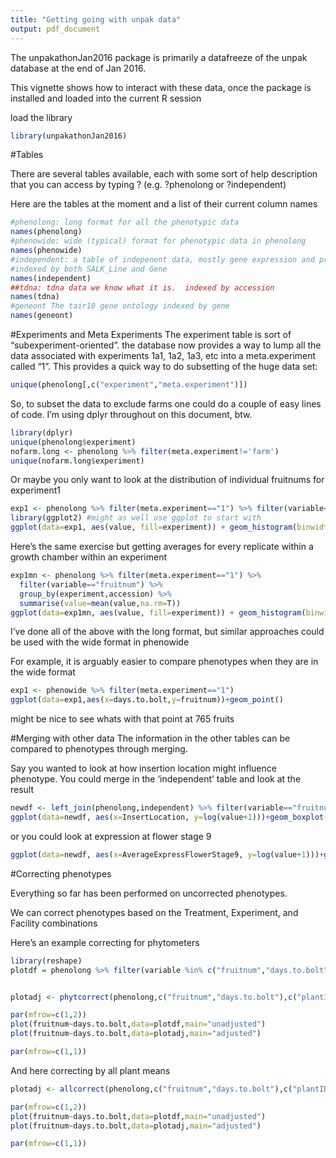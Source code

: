 ```yaml
---
title: "Getting going with unpak data"
output: pdf_document
---
```

The unpakathonJan2016 package is primarily a datafreeze of the unpak database at the end of Jan 2016.  

This vignette shows how to interact with these data, once the package is installed and loaded into the current R session

load the library
```r
library(unpakathonJan2016)
```

#Tables

There are several tables available, each with some sort of help description that you can access by typing ?<tbl>  (e.g. ?phenolong or ?independent)

Here are the tables at the moment and  a list of their current column names

```r
#phenolong: long format for all the phenotypic data
names(phenolong)
#phenowide: wide (typical) format for phenotypic data in phenolong
names(phenowide)
#independent: a table of indepenent data, mostly gene expression and protein expression 
#indexed by both SALK_Line and Gene
names(independent)
##tdna: tdna data we know what it is.  indexed by accession
names(tdna)
#geneont The tair10 gene ontology indexed by gene
names(geneont)
```

#Experiments and Meta Experiments
The experiment table is sort of "subexperiment-oriented". the database now provides a way to lump all the data associated with experiments 1a1, 1a2, 1a3, etc into a meta.experiment called "1".  This provides a quick way to do subsetting of the huge data set:
```r
unique(phenolong[,c("experiment","meta.experiment")])
```

So, to subset the data to exclude farms one could do a couple of easy lines of code.  I'm using dplyr throughout on this document, btw.
```r
library(dplyr)
unique(phenolong$experiment)
nofarm.long <- phenolong %>% filter(meta.experiment!='farm')
unique(nofarm.long$experiment)
```
Or maybe you only want to look at the distribution of individual fruitnums for experiment1
```r
exp1 <- phenolong %>% filter(meta.experiment=="1") %>% filter(variable=="fruitnum") 
library(ggplot2) #might as well use ggplot to start with
ggplot(data=exp1, aes(value, fill=experiment)) + geom_histogram(binwidth=50)
```

Here's the same exercise but getting averages for every replicate within a growth chamber within an experiment

```r
exp1mn <- phenolong %>% filter(meta.experiment=="1") %>%
  filter(variable=="fruitnum") %>%
  group_by(experiment,accession) %>%
  summarise(value=mean(value,na.rm=T))
ggplot(data=exp1mn, aes(value, fill=experiment)) + geom_histogram(binwidth=50)
```

I've done all of the above with the long format, but similar approaches could be used with the wide format in phenowide

For example, it is arguably easier to compare phenotypes when they are in the wide format

```r
exp1 <- phenowide %>% filter(meta.experiment=="1")
ggplot(data=exp1,aes(x=days.to.bolt,y=fruitnum))+geom_point()
```
might be nice to see whats with that point at 765 fruits

#Merging with other data
The information in the other tables can be compared to phenotypes through merging.

Say you wanted to look at how insertion location might influence phenotype.  You could merge in the 'independent' table and look at the result

```r
newdf <- left_join(phenolong,independent) %>% filter(variable=="fruitnum")
ggplot(data=newdf, aes(x=InsertLocation, y=log(value+1)))+geom_boxplot()
```

or you could look at expression at flower stage 9
```r
ggplot(data=newdf, aes(x=AverageExpressFlowerStage9, y=log(value+1)))+geom_point()
```

#Correcting phenotypes

Everything so far has been performed on uncorrected phenotypes.

We can correct phenotypes based on the Treatment, Experiment, and Facility combinations

Here's an example correcting for phytometers

```r
library(reshape)
plotdf = phenolong %>% filter(variable %in% c("fruitnum","days.to.bolt")) %>% cast(fun.aggregate=mean)


plotadj <- phytcorrect(phenolong,c("fruitnum","days.to.bolt"),c("plantID","treatment","facility","experiment"),lineid="accession") %>% cast(fun.aggregate=mean)

par(mfrow=c(1,2))
plot(fruitnum~days.to.bolt,data=plotdf,main="unadjusted")
plot(fruitnum~days.to.bolt,data=plotadj,main="adjusted")

par(mfrow=c(1,1))
```

And here correcting by all plant means
```r

plotadj <- allcorrect(phenolong,c("fruitnum","days.to.bolt"),c("plantID","treatment","facility","experiment"),lineid="accession") %>% cast(fun.aggregate=mean)

par(mfrow=c(1,2))
plot(fruitnum~days.to.bolt,data=plotdf,main="unadjusted")
plot(fruitnum~days.to.bolt,data=plotadj,main="adjusted")

par(mfrow=c(1,1))
```

